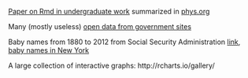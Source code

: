 

[Paper on Rmd in undergraduate work](http://escholarship.org/uc/item/90b2f5xh) summarized in [phys.org](http://phys.org/news/2014-02-scientific-young.html)

Many (mostly useless) [open data from government sites](http://www.data.gov/open-gov/)

Baby names from 1880 to 2012 from Social Security Administration [link](http://www.ssa.gov/oact/babynames/names.zip), [baby names in New York](http://catalog.data.gov/dataset/baby-names-beginning-2007)

A large collection of interactive graphs: http://rcharts.io/gallery/